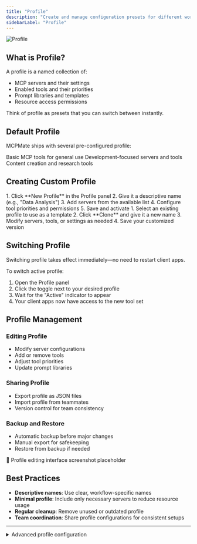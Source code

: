 ```yaml
---
title: "Profile"
description: "Create and manage configuration presets for different workflows"
sidebarLabel: "Profile"
---
```



<img
  className="block dark:hidden"
  src="/i18n/en/images/config-suits.jpg"
  alt="Profile"
  title={true}
/>

## What is Profile?

A profile is a named collection of:
- MCP servers and their settings
- Enabled tools and their priorities
- Prompt libraries and templates
- Resource access permissions

Think of profile as presets that you can switch between instantly.

## Default Profile

MCPMate ships with several pre-configured profile:

<CardGroup cols={3}>
  <Card title="Default" icon="home">
    Basic MCP tools for general use
  </Card>
  <Card title="Coder" icon="code">
    Development-focused servers and tools
  </Card>
  <Card title="Writer" icon="pen-tool">
    Content creation and research tools
  </Card>
</CardGroup>

## Creating Custom Profile

<Tabs>
  <Tab label="From Scratch">
    1. Click **New Profile** in the Profile panel
    2. Give it a descriptive name (e.g., "Data Analysis")
    3. Add servers from the available list
    4. Configure tool priorities and permissions
    5. Save and activate
  </Tab>
  
  <Tab label="Clone Existing">
    1. Select an existing profile to use as a template
    2. Click **Clone** and give it a new name
    3. Modify servers, tools, or settings as needed
    4. Save your customized version
  </Tab>
</Tabs>

## Switching Profile

<Callout type="info">
  Switching profile takes effect immediately—no need to restart client apps.
</Callout>

To switch active profile:
1. Open the Profile panel
2. Click the toggle next to your desired profile
3. Wait for the "Active" indicator to appear
4. Your client apps now have access to the new tool set

## Profile Management

### Editing Profile
- Modify server configurations
- Add or remove tools
- Adjust tool priorities
- Update prompt libraries

### Sharing Profile
- Export profile as JSON files
- Import profile from teammates
- Version control for team consistency

### Backup and Restore
- Automatic backup before major changes
- Manual export for safekeeping
- Restore from backup if needed

<div className="placeholder-screenshot">
  📸 Profile editing interface screenshot placeholder
</div>

## Best Practices

- **Descriptive names**: Use clear, workflow-specific names
- **Minimal profile**: Include only necessary servers to reduce resource usage
- **Regular cleanup**: Remove unused or outdated profile
- **Team coordination**: Share profile configurations for consistent setups

---

<details>
<summary>Advanced profile configuration</summary>

You can create conditional rules, set resource limits per profile, and configure automatic profile switching based on active applications or time of day.

</details>
